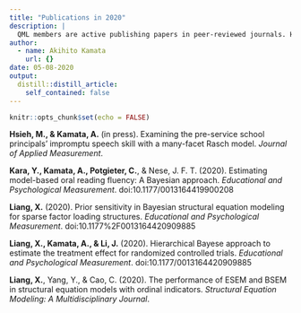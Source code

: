 ```yaml
---
title: "Publications in 2020"
description: |
  QML members are active publishing papers in peer-reviewed journals. Here is a list of publications by QML members in 2020.
author:
  - name: Akihito Kamata
    url: {}
date: 05-08-2020
output:
  distill::distill_article:
    self_contained: false
---
```


```r
knitr::opts_chunk$set(echo = FALSE)
```

**Hsieh, M., & Kamata, A.** (in press). Examining the pre-service school principals’ impromptu speech skill with a many-facet Rasch model. *Journal of Applied Measurement*.

**Kara, Y., Kamata, A., Potgieter, C.**, & Nese, J. F. T. (2020). Estimating model-based oral reading fluency: A Bayesian approach. *Educational and Psychological Measurement*. doi:10.1177/0013164419900208

**Liang, X.** (2020). Prior sensitivity in Bayesian structural equation modeling for sparse factor loading structures. *Educational and Psychological Measurement*. doi:10.1177%2F0013164420909885

**Liang, X., Kamata, A., & Li, J.** (2020). Hierarchical Bayese approach to estimate the treatment effect for randomized controlled trials. *Educational and Psychological Measurement*. doi:10.1177/0013164420909885

**Liang, X.**, Yang, Y., & Cao, C. (2020). The performance of ESEM and BSEM in structural equation models with ordinal indicators. *Structural Equation Modeling: A Multidisciplinary Journal*.

